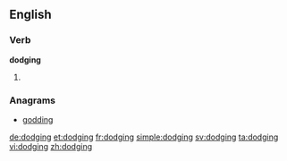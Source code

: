 ==English==

===Verb===
'''dodging'''

# {{present participle of|dodge}}

===Anagrams===
* [[godding#English|godding]]

[[de:dodging]]
[[et:dodging]]
[[fr:dodging]]
[[simple:dodging]]
[[sv:dodging]]
[[ta:dodging]]
[[vi:dodging]]
[[zh:dodging]]